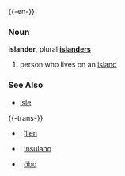 {{-en-}}
===Noun===
'''islander''', plural '''[[islanders]]'''

# person who lives on an [[island]]

===See Also===
*[[isle]]

{{-trans-}}

* {{fr}} : [[îlien]]
* {{io}} : [[insulo|insulano]]
* {{sv}} : [[öbo]]